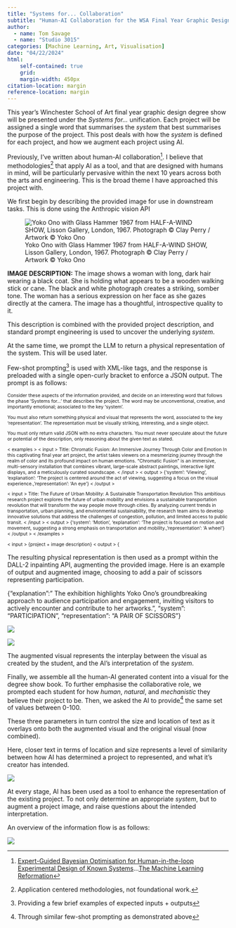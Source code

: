 ```yaml
---
title: "Systems for... Collaboration"
subtitle: "Human-AI Collaboration for the WSA Final Year Graphic Design Degree Show"
author:
  - name: Tom Savage
  - name: "Studio 3015"
categories: [Machine Learning, Art, Visualisation]
date: "04/22/2024"
html: 
    self-contained: true
    grid: 
    margin-width: 450px
citation-location: margin
reference-location: margin
---
```


This year's Winchester School of Art final year graphic design degree show will be presented under the _Systems for..._ unification.
Each project will be assigned a single word that summarises the _system_ that best summarises the purpose of the project. 
This post deals with how the _system_ is defined for each project, and how we augment each project using AI.

Previously, I've written about human-AI collaboration^[[Expert-Guided Bayesian Optimisation for Human-in-the-loop Experimental Design of Known Systems](https://sav.phd/posts/human_in_the_loop/)...[The Machine Learning Reformation](https://sav.phd/posts/transubstantiation/)]. I believe that methodologies^[Application centered methodologies, not foundational work.] that apply AI as a tool, and that are designed with humans in mind, will be particularly pervasive within the next 10 years across both the arts and engineering. This is the broad theme I have approached this project with.

We first begin by describing the provided image for use in downstream tasks. This is done using the Anthropic vision API

:::{.cleanbox}
:::{.center}
![Yoko Ono with Glass Hammer 1967 from HALF-A-WIND SHOW, Lisson Gallery, London, 1967. Photograph © Clay Perry / Artwork © Yoko Ono](cropped_image.png)
:::

**IMAGE DESCRIPTION:** The image shows a woman with long, dark hair wearing a black coat. She is holding what appears to be a wooden walking stick or cane. The black and white photograph creates a striking, somber tone. The woman has a serious expression on her face as she gazes directly at the camera. The image has a thoughtful, introspective quality to it.

:::

This description is combined with the provided project description, and standard prompt engineering is used to uncover the underlying _system_.

At the same time, we prompt the LLM to return a physical representation of the system. This will be used later.

Few-shot prompting^[Providing a few brief examples of expected inputs + outputs] is used with XML-like tags, and the response is preloaded with a single open-curly bracket to enforce a JSON output. The prompt is as follows:

:::{.cleanbox style="font-size: 75%;"}
Consider these aspects of the information provided, and decide on an interesting word that follows the phase 'Systems for...' that describes the project.
The word may be unconventional, creative, and importantly emotional; associated to the key 'system'.

You must also return something physical and visual that represents the word, associated to the key 'representation'.
The representation must be visually striking, interesting, and a single object.

You must only return valid JSON with no extra characters. You must never speculate about the future or potential of the description, only reasoning about the given text as stated.

< examples >
< input >
Title: Chromatic Fusion: An Immersive Journey Through Color and Emotion
In this captivating final year art project, the artist takes viewers on a mesmerizing journey through the realm of color and its profound impact on human emotions. "Chromatic Fusion" is an immersive, multi-sensory installation that combines vibrant, large-scale abstract paintings, interactive light displays, and a meticulously curated soundscape.
< /input >
< output >
{'system': 'Viewing', 'explanation': 'The project is centered around the act of viewing, suggesting a focus on the visual experience.,'representation': 'An eye'}
< /output >

< input >
Title: The Future of Urban Mobility: A Sustainable Transportation Revolution
This ambitious research project explores the future of urban mobility and envisions a sustainable transportation revolution that will transform the way people move through cities. By analyzing current trends in transportation, urban planning, and environmental sustainability, the research team aims to develop innovative solutions that address the challenges of congestion, pollution, and limited access to public transit.
< /input >
< output >
{'system': 'Motion', 'explanation': 'The project is focused on motion and movement, suggesting a strong emphasis on transportation and mobility.,'representation': 'A wheel'}
< /output >
< /examples >

</examples>

< input > {project + image description} < output > {

:::


The resulting physical representation is then used as a prompt within the DALL-2 inpainting API, augmenting the provided image. Here is an example of output and augmented image, choosing to add a pair of scissors representing participation.

:::{.cleanbox}
{"explanation":" The exhibition highlights Yoko Ono's groundbreaking approach to audience participation and engagement, inviting visitors to actively encounter and contribute to her artworks.",
"system": "PARTICIPATION",
"representation": "A PAIR OF SCISSORS"}
:::

::: {layout-ncol=2}

![](cropped_image.png)

![](generated_image.png)

:::

The augmented visual represents the interplay between the visual as created by the student, and the AI's interpretation of the _system_.

Finally, we assemble all the human-AI generated content into a visual for the degree show book.
To further emphasise the collaborative role, we prompted each student for how _human_, _natural_, and _mechanistic_ they believe their project to be.
Then, we asked the AI to provide^[Through similar few-shot prompting as demonstrated above] the same set of values between 0-100.

These three parameters in turn control the size and location of text as it overlays onto both the augmented visual and the original visual (now combined).

Here, closer text in terms of location and size represents a level of similarity between how AI has determined a project to represented, and what it's creator has intended. 

:::{.center}
![](collaborative_visual.png)
:::

At every stage, AI has been used as a tool to enhance the representation of the existing project. To not only determine an appropriate _system_, but to augment a project image, and raise questions about the intended interpretation.

An overview of the information flow is as follows:

:::{.center}
![](overview.png)
:::